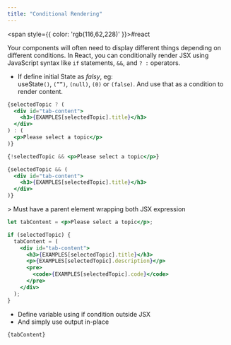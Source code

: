 ```yaml
---
title: "Conditional Rendering"
---
```



<span style={{ color: 'rgb(116,62,228)' }}>#react</span> 

Your components will often need to display different things depending on different conditions. In React, you can conditionally render JSX using JavaScript syntax like `if` statements, `&&`, and `? :` operators.

- If define initial State as *falsy*, eg: useState`()`, `(””)`, `(null)`, `(0)` or `(false)`. And use that as a condition to render content.

```jsx
{selectedTopic ? (
  <div id="tab-content">
    <h3>{EXAMPLES[selectedTopic].title}</h3>
  </div>
) : (
  <p>Please select a topic</p>
)}
```

```jsx
{!selectedTopic && <p>Please select a topic</p>}

{selectedTopic && (
  <div id="tab-content">
    <h3>{EXAMPLES[selectedTopic].title}</h3>
  </div>
)}
```

&gt; Must have a parent element wrapping both JSX expression

```jsx
let tabContent = <p>Please select a topic</p>;

if (selectedTopic) {
  tabContent = (
    <div id="tab-content">
      <h3>{EXAMPLES[selectedTopic].title}</h3>
      <p>{EXAMPLES[selectedTopic].description}</p>
      <pre>
        <code>{EXAMPLES[selectedTopic].code}</code>
      </pre>
    </div>
  );
}
```

- Define variable using if condition outside JSX
- And simply use output in-place

```jsx
{tabContent}
```
